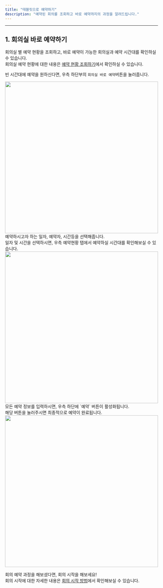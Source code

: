 ```yaml
---
title: "태블릿으로 예약하기"
description: "예약된 회의를 조회하고 바로 예약까지의 과정을 알려드립니다."
---
```


---

## 1. 회의실 바로 예약하기

회의실 별 예약 현황을 조회하고, 바로 예약이 가능한 회의실과 예약 시간대를 확인하실 수 있습니다.<br/>
회의실 예약 현황에 대한 내용은 <a href="https://mile.mintlify.app/tablet/show">예약 현황 조회하기</a>에서 확인하실 수 있습니다.

빈 시간대에 예약을 원하신다면, 우측 하단부의 `회의실 바로 예약`버튼을 눌러줍니다.

<Frame>
  <img src="/images/tablet/book/tablet/img1.png" width="100%" height="500" />
</Frame>
<br />
예약하시고자 하는 일자, 예약자, 시간등을 선택해줍니다. <br />
일자 및 시간을 선택하시면, 우측 예약현황 탭에서 예약하실 시간대를 확인해보실 수 있습니다.
<Frame>
  <img src="/images/tablet/book/tablet/img2.png" width="100%" height="500" />
</Frame>

<br />
모든 예약 정보를 입력하시면, 우측 하단에 `예약` 버튼이 활성화됩니다. <br />
해당 버튼을 눌러주시면 최종적으로 예약이 완료됩니다.
<Frame>
  <img src="/images/tablet/book/tablet/img3.png" width="100%" height="500" />
</Frame>

<br />

회의 예약 과정을 해보셨다면, 회의 시작을 해보세요!<br />
회의 시작에 대한 자세한 내용은 <a href="https://mile.mintlify.app/tablet/setting/noshow">회의 시작 방법</a>에서 확인해보실 수 있습니다.